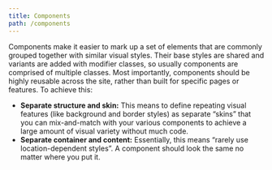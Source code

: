 ```yaml
---
title: Components
path: /components
---
```


Components make it easier to mark up a set of elements that are commonly grouped together with similar visual styles. Their base styles are shared and variants are added with modifier classes, so usually components are comprised of multiple classes. Most importantly, components should be highly reusable across the site, rather than built for specific pages or features. To achieve this:

* **Separate structure and skin:** This means to define repeating visual features (like background and border styles) as separate “skins” that you can mix-and-match with your various components to achieve a large amount of visual variety without much code.
* **Separate container and content:** Essentially, this means “rarely use location-dependent styles”. A component should look the same no matter where you put it.